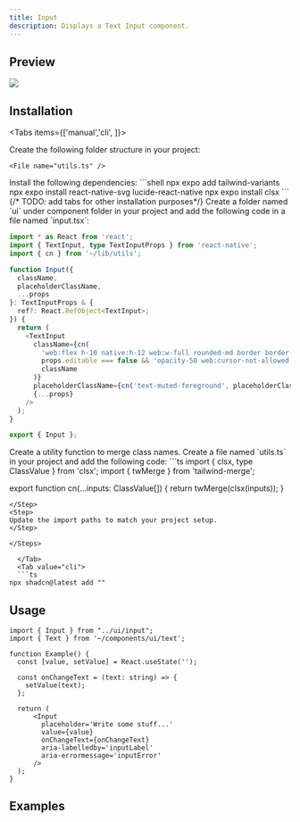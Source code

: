 ```yaml
---
title: Input
description: Displays a Text Input component.
---
```


## Preview

![](./preview/input.png)

## Installation

<Tabs items={['manual','cli', ]}>
  <Tab value="manual">
   
<Steps>

<Step>
Create the following folder structure in your project:
<Files>
  <Folder name="app" defaultOpen>
    <File name="layout.tsx" />
    <File name="page.tsx" />
  </Folder>
  <Folder name="components" defaultOpen>
  <Folder name="ui" defaultOpen>
  <File name="input.tsx" />
  </Folder>
    
  </Folder>
  <Folder name="lib" defaultOpen>
 
    <File name="utils.ts" />
  </Folder>
  <File name="package.json" />

</Files>
</Step>

<Step>
Install the following dependencies:
```shell
npx expo add tailwind-variants
npx expo install react-native-svg lucide-react-native
npx expo install clsx
```
{/* TODO: add tabs for other installation purposes*/}

</Step>
<Step>
Create a folder named `ui` under component folder in your project and add the following code in a file named `input.tsx`:

```ts
import * as React from 'react';
import { TextInput, type TextInputProps } from 'react-native';
import { cn } from '~/lib/utils';

function Input({
  className,
  placeholderClassName,
  ...props
}: TextInputProps & {
  ref?: React.RefObject<TextInput>;
}) {
  return (
    <TextInput
      className={cn(
        'web:flex h-10 native:h-12 web:w-full rounded-md border border-input bg-background px-3 web:py-2 text-base lg:text-sm native:text-lg native:leading-[1.25] text-foreground placeholder:text-muted-foreground web:ring-offset-background file:border-0 file:bg-transparent file:font-medium web:focus-visible:outline-none web:focus-visible:ring-2 web:focus-visible:ring-ring web:focus-visible:ring-offset-2',
        props.editable === false && 'opacity-50 web:cursor-not-allowed',
        className
      )}
      placeholderClassName={cn('text-muted-foreground', placeholderClassName)}
      {...props}
    />
  );
}

export { Input };


```

</Step>
<Step>
Create a utility function to merge class names. 
Create a file named `utils.ts` in your project and add the following code:
```ts
import { clsx, type ClassValue } from 'clsx';
import { twMerge } from 'tailwind-merge';

export function cn(...inputs: ClassValue[]) {
  return twMerge(clsx(inputs));
}
```
</Step>
<Step>
Update the import paths to match your project setup.
</Step>

</Steps>
  
  </Tab>
  <Tab value="cli">
  ```ts
npx shadcn@latest add ""
```
  </Tab>
</Tabs>




## Usage

```tsx
import { Input } from "../ui/input";
import { Text } from '~/components/ui/text';
```

```tsx  
function Example() {
  const [value, setValue] = React.useState('');

  const onChangeText = (text: string) => {
    setValue(text);
  };

  return (
      <Input
        placeholder='Write some stuff...'
        value={value}
        onChangeText={onChangeText}
        aria-labelledby='inputLabel'
        aria-errormessage='inputError'
      />
  );
}

```

## Examples

